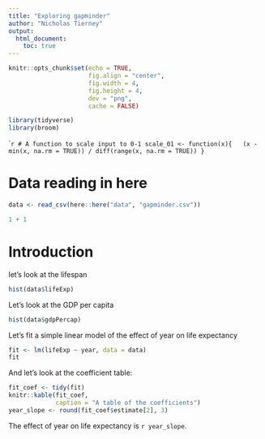 ```yaml
---
title: "Exploring gapminder"
author: "Nicholas Tierney"
output:
  html_document:
    toc: true
---
```



```r
knitr::opts_chunk$set(echo = TRUE, 
                      fig.align = "center",
                      fig.width = 4, 
                      fig.height = 4, 
                      dev = "png",
                      cache = FALSE)
```

```r
library(tidyverse)
library(broom)
```

````r
# A function to scale input to 0-1
scale_01 <- function(x){
  (x - min(x, na.rm = TRUE)) / diff(range(x, na.rm = TRUE))
}
```

# Data reading in here

```r
data <- read_csv(here::here("data", "gapminder.csv"))
```

```r
1 + 1
```

# Introduction

let's look at the lifespan

```r
hist(data$lifeExp)
```

Let's look at the GDP per capita

```r
hist(data$gdpPercap)
```

Let's fit a simple linear model of the effect of year on life expectancy

```r
fit <- lm(lifeExp ~ year, data = data)
fit
```

And let's look at the coefficient table:

```r
fit_coef <- tidy(fit)
knitr::kable(fit_coef,
             caption = "A table of the coefficients")
year_slope <- round(fit_coef$estimate[2], 3)
```

The effect of year on life expectancy is `r year_slope`.
